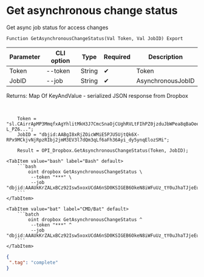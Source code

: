﻿---
sidebar_position: 5
---


# Get asynchronous change status
 Get async job status for access changes



`Function GetAsynchronousChangeStatus(Val Token, Val JobID) Export`

  | Parameter | CLI option | Type | Required | Description |
  |-|-|-|-|-|
  | Token | --token | String | &#x2714; | Token |
  | JobID | --job | String | &#x2714; | AsynchronousJobID |

  
  Returns:  Map Of KeyAndValue - serialized JSON response from Dropbox

<br/>




```bsl title="1C:Enterprise/OneScript code example"
    Token = "sl.CAirrApMP3MmqfxAgYhlitMkH3J7CmcSnaOjCUghRVLtFIhPZ0jzduJbWPea8qBaOeeB-L_PZ6...";
    JobID = "dbjid:AABgI8xRjZOicWMiE5PJU5UjtQk6X-RPx9MCkjvNjRpzRIbj2jmM3EV3l7dQm3qLf6aFh36Ayi_dy5ynqElozSMi";

    Result = OPI_Dropbox.GetAsynchronousChangeStatus(Token, JobID);
```
 

 <Tabs>
  
    <TabItem value="bash" label="Bash" default>
        ```bash
            oint dropbox GetAsynchronousChangeStatus \
             --token "***" \
             --job "dbjid:AAAUkKrZALxBCz92Isw5xoxUCdA6nSD0KSIGEB6OkeN8iWFuUz_tY0uJhaTJjeEuw9p33uEZf9MfPKl5k6S6iuTA"
        ```
    </TabItem>
  
    <TabItem value="bat" label="CMD/Bat" default>
        ```batch
            oint dropbox GetAsynchronousChangeStatus ^
             --token "***" ^
             --job "dbjid:AAAUkKrZALxBCz92Isw5xoxUCdA6nSD0KSIGEB6OkeN8iWFuUz_tY0uJhaTJjeEuw9p33uEZf9MfPKl5k6S6iuTA"
        ```
    </TabItem>
</Tabs>


```json title="Result"
{
 ".tag": "complete"
}
```
